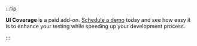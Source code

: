 :::tip

**UI Coverage** is a paid add-on. [Schedule a demo](https://www.cypress.io/ui-coverage) today and see how easy it is to enhance your testing while speeding up your development process.

:::